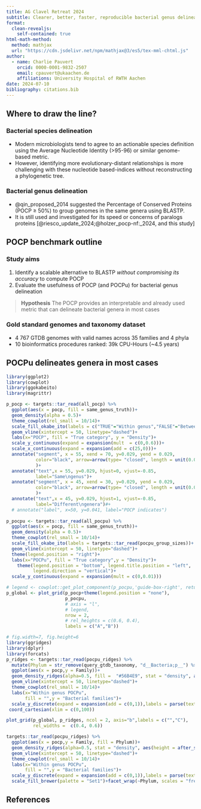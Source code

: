 ```yaml
---
title: AG Clavel Retreat 2024
subtitle: Clearer, better, faster, reproducible bacterial genus delineation procedure
format: 
  clean-revealjs:
    self-contained: true
html-math-method:
  method: mathjax
  url: "https://cdn.jsdelivr.net/npm/mathjax@3/es5/tex-mml-chtml.js"
author:
  - name: Charlie Pauvert
    orcid: 0000-0001-9832-2507
    email: cpauvert@ukaachen.de
    affiliations: University Hospital of RWTH Aachen
date: 2024-07-10
bibliography: citations.bib
---
```


## Where to draw the line?

### Bacterial species delineation

- Modern microbiologists tend to agree to an actionable species definition using the Average Nucleotide Identity (>95-96) or similar genome-based metric.
- However, identifying more evolutionary-distant relationships is more challenging with these nucleotide based-indices without reconstructing a phylogenetic tree.

### Bacterial genus delineation

- @qin_proposed_2014 suggested the Percentage of Conserved Proteins (POCP $\geq$ 50%) to group genomes in the same genera using BLASTP.
- It is still used and investigated for its speed or concerns of paralogs proteins [@riesco_update_2024;@holzer_pocp-nf:_2024, and this study]




## POCP benchmark outline

###  Study aims

1.  Identify a scalable alternative to BLASTP *without compromising its accuracy* to compute POCP
2.  Evaluate the usefulness of POCP (and POCPu) for bacterial genus delineation


> **Hypothesis** The POCP provides an interpretable and already used metric that can delineate bacterial genera in most cases

### Gold standard genomes and taxonomy dataset

- 4 767 GTDB genomes with valid names across 35 families and 4 phyla
- 10 bioinformatics procedures ranked: 39k CPU-Hours (~4.5 years)


## POCPu delineates genera in most cases
<!-- ### DIAMOND verysensitive uses 5-10x more CPU but 1/20 of the time -->

```r
library(ggplot2)
library(cowplot)
library(ggokabeito)
library(magrittr)
```


```r
p_pocp <- targets::tar_read(all_pocp) %>% 
  ggplot(aes(x = pocp, fill = same_genus_truth))+
  geom_density(alpha = 0.5)+
  theme_cowplot(rel_small = 10/14)+
  scale_fill_okabe_ito(labels = c("TRUE"="Within genus","FALSE"="Between genera"))+
  geom_vline(xintercept = 50, linetype="dashed")+
  labs(x="POCP", fill = "True category", y = "Density")+
  scale_y_continuous(expand = expansion(mult  = c(0,0.6)))+
  scale_x_continuous(expand = expansion(add = c(25,0)))+
  annotate("segment", x = 55, xend = 70, y=0.029, yend = 0.029,
           color="black", arrow=arrow(type= "closed", length = unit(0.05, "in"))
           )+
  annotate("text",x = 55, y=0.029, hjust=0, vjust=-0.85,
           label="Same\ngenus")+
  annotate("segment", x = 45, xend = 30, y=0.029, yend = 0.029,
           color="black", arrow=arrow(type= "closed", length = unit(0.05, "in"))
           )+
  annotate("text",x = 45, y=0.029, hjust=1, vjust=-0.85,
           label="Different\ngenera")#+
  # annotate("label", x=50, y=0.041, label="POCP indicates")
  
p_pocpu <- targets::tar_read(all_pocpu) %>% 
  ggplot(aes(x = pocp, fill = same_genus_truth))+
  geom_density(alpha = 0.5)+
  theme_cowplot(rel_small = 10/14)+
  scale_fill_okabe_ito(labels = targets::tar_read(pocpu_group_sizes))+
  geom_vline(xintercept = 50, linetype="dashed")+
  theme(legend.position = "right")+
  labs(x="POCPu", fill = "True category",y = "Density")+
    theme(legend.position = "bottom", legend.title.position = "left",
          legend.direction = "vertical")+
  scale_y_continuous(expand = expansion(mult = c(0,0.01)))

# legend <- cowplot::get_plot_component(p_pocpu,'guide-box-right', return_all = TRUE)
p_global <- plot_grid(p_pocp+theme(legend.position = "none"),
                      p_pocpu,
                      # axis = "l",
                      # legend,
                      nrow = 2,
                      # rel_heights = c(0.6, 0.4),
                      labels = c("A","B"))
```


```r
# fig.width=7, fig.height=6
library(ggridges)
library(dplyr)
library(forcats)
p_ridges <- targets::tar_read(pocpu_ridges) %>% 
  mutate(Phylum = str_remove(query_gtdb_taxonomy, "d__Bacteria;p__") %>% str_remove(";.*$")) %>% 
  ggplot(aes(x = pocp,y = Family))+
  geom_density_ridges(alpha=0.5, fill =  "#56B4E9", stat = "density", aes(height = after_stat(density), bw=1.2, trim = TRUE))+
  geom_vline(xintercept = 50, linetype="dashed")+
  theme_cowplot(rel_small = 10/14)+
  labs(x="Within genus POCPu",
       fill = "",y = "Bacterial families")+
  scale_y_discrete(expand = expansion(add = c(0,1)),labels = parse(text = levels(targets::tar_read(pocpu_ridges)$Family)))+
 coord_cartesian(xlim = c(0,100))

plot_grid(p_global, p_ridges, ncol = 2, axis="b",labels = c("","C"),
          rel_widths =  c(0.4, 0.6))
```

```r
targets::tar_read(pocpu_ridges) %>% 
  ggplot(aes(x = pocp,y = Family, fill = Phylum))+
  geom_density_ridges(alpha=0.5, stat = "density", aes(height = after_stat(density)),rel_min_height=0.005)+
  geom_vline(xintercept = 50, linetype="dashed")+
  theme_cowplot(rel_small = 10/14)+
  labs(x="Within genus POCPu",
       fill = "",y = "Bacterial families")+
  scale_y_discrete(expand = expansion(add = c(0,1)),labels = parse(text = levels(targets::tar_read(pocpu_ridges)$Family)))+
  scale_fill_brewer(palette = "Set1")+facet_wrap(~Phylum, scales = "free_y", ncol=1)
```

## References
